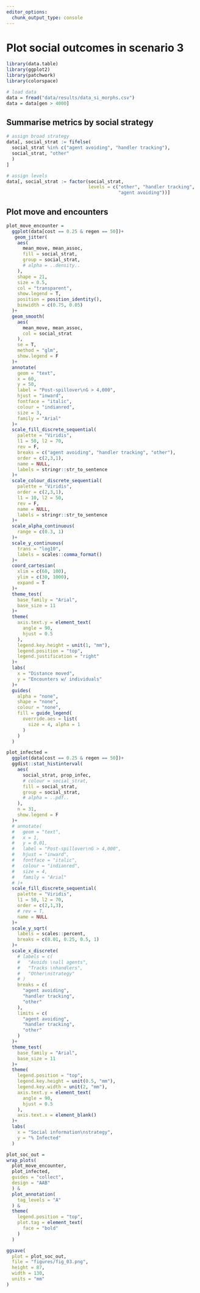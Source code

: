 ```yaml
---
editor_options: 
  chunk_output_type: console
---
```


# Plot social outcomes in scenario 3

```r
library(data.table)
library(ggplot2)
library(patchwork)
library(colorspace)
```

```r
# load data
data = fread("data/results/data_si_morphs.csv")
data = data[gen > 4000]
```

## Summarise metrics by social strategy

```r
# assign broad strategy
data[, social_strat := fifelse(
  social_strat %in% c("agent avoiding", "handler tracking"),
  social_strat, "other"
  )
]

# assign levels
data[, social_strat := factor(social_strat, 
                              levels = c("other", "handler tracking",
                                         "agent avoiding"))]
```

## Plot move and encounters

```r
plot_move_encounter =
  ggplot(data[cost == 0.25 & regen == 50])+
   geom_jitter(
    aes(
      mean_move, mean_assoc,
      fill = social_strat,
      group = social_strat,
      # alpha = ..density..
    ),
    shape = 21,
    size = 0.5,
    col = "transparent",
    show.legend = T,
    position = position_identity(),
    binwidth = c(0.75, 0.05)
  )+
  geom_smooth(
    aes(
      mean_move, mean_assoc,
      col = social_strat
    ),
    se = T,
    method = "glm",
    show.legend = F
  )+
  annotate(
    geom = "text",
    x = 60,
    y = 50,
    label = "Post-spillover\nG > 4,000",
    hjust = "inward",
    fontface = "italic",
    colour = "indianred",
    size = 3,
    family = "Arial"
  )+
  scale_fill_discrete_sequential(
    palette = "Viridis",
    l1 = 50, l2 = 70,
    rev = F,
    breaks = c("agent avoiding", "handler tracking", "other"),
    order = c(2,3,1),
    name = NULL,
    labels = stringr::str_to_sentence
  )+
  scale_colour_discrete_sequential(
    palette = "Viridis",
    order = c(2,3,1),
    l1 = 10, l2 = 50,
    rev = F,
    name = NULL,
    labels = stringr::str_to_sentence
  )+
  scale_alpha_continuous(
    range = c(0.3, 1)
  )+
  scale_y_continuous(
    trans = "log10",
    labels = scales::comma_format()
  )+
  coord_cartesian(
    xlim = c(60, 100),
    ylim = c(30, 1000),
    expand = T
  )+
  theme_test(
    base_family = "Arial",
    base_size = 11
  )+
  theme(
    axis.text.y = element_text(
      angle = 90,
      hjust = 0.5
    ),
    legend.key.height = unit(1, "mm"),
    legend.position = "top",
    legend.justification = "right"
  )+
  labs(
    x = "Distance moved",
    y = "Encounters w/ individuals"
  )+
  guides(
    alpha = "none",
    shape = "none",
    colour = "none",
    fill = guide_legend(
      override.aes = list(
        size = 4, alpha = 1
      )
    )
  )
```


```r
plot_infected =
  ggplot(data[cost == 0.25 & regen == 50])+
  ggdist::stat_histinterval(
    aes(
      social_strat, prop_infec,
      # colour = social_strat,
      fill = social_strat,
      group = social_strat,
      # alpha = ..pdf..
    ), 
    n = 31,
    show.legend = F
  )+
  # annotate(
  #   geom = "text",
  #   x = 1,
  #   y = 0.01,
  #   label = "Post-spillover\nG > 4,000",
  #   hjust = "inward",
  #   fontface = "italic",
  #   colour = "indianred",
  #   size = 4,
  #   family = "Arial"
  # )+
  scale_fill_discrete_sequential(
    palette = "Viridis",
    l1 = 50, l2 = 70,
    order = c(2,1,3),
    # rev = T,
    name = NULL
  )+
  scale_y_sqrt(
    labels = scales::percent,
    breaks = c(0.01, 0.25, 0.5, 1)
  )+
  scale_x_discrete(
    # labels = c(
    #   "Avoids \nall agents",
    #   "Tracks \nhandlers",
    #   "Other\nstrategy"
    # )
    breaks = c(
      "agent avoiding",
      "handler tracking",
      "other"
    ),
    limits = c(
      "agent avoiding",
      "handler tracking",
      "other"
    )
  )+
  theme_test(
    base_family = "Arial",
    base_size = 11
  )+
  theme(
    legend.position = "top",
    legend.key.height = unit(0.5, "mm"),
    legend.key.width = unit(2, "mm"),
    axis.text.y = element_text(
      angle = 90,
      hjust = 0.5
    ),
    axis.text.x = element_blank()
  )+
  labs(
    x = "Social information\nstrategy",
    y = "% Infected"
  )
```

```r
plot_soc_out =
wrap_plots(
  plot_move_encounter, 
  plot_infected,
  guides = "collect",
  design = "AAB"
  ) &
  plot_annotation(
    tag_levels = "A"
  ) &
  theme(
    legend.position = "top",
    plot.tag = element_text(
      face = "bold"
    )
  )

ggsave(
  plot = plot_soc_out,
  file = "figures/fig_03.png",
  height = 87,
  width = 130,
  units = "mm"
)
```
